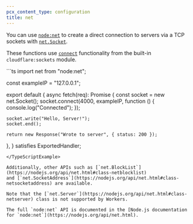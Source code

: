 ```yaml
---
pcx_content_type: configuration
title: net
---
```



<Render file="nodejs-compat-howto" />

You can use [`node:net`](https://nodejs.org/api/net.html) to create a direct connection to servers via a TCP sockets
with [`net.Socket`](https://nodejs.org/api/net.html#class-netsocket).

These functions use [`connect`](/workers/runtime-apis/tcp-sockets/#connect) functionality from the built-in `cloudflare:sockets` module.

<TypeScriptExample filename="index.ts">
```ts
import net from "node:net";

const exampleIP = "127.0.0.1";

export default {
  async fetch(req): Promise<Response> {
    const socket = new net.Socket();
    socket.connect(4000, exampleIP, function () {
      console.log("Connected");
    });

    socket.write("Hello, Server!");
    socket.end();

    return new Response("Wrote to server", { status: 200 });
  },
} satisfies ExportedHandler;

```
</TypeScriptExample>

Additionally, other APIs such as [`net.BlockList`](https://nodejs.org/api/net.html#class-netblocklist)
and [`net.SocketAddress`](https://nodejs.org/api/net.html#class-netsocketaddress) are available.

Note that the [`net.Server`](https://nodejs.org/api/net.html#class-netserver) class is not supported by Workers.

The full `node:net` API is documented in the [Node.js documentation for `node:net`](https://nodejs.org/api/net.html).
